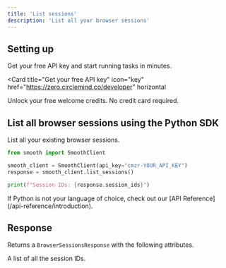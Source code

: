 ```yaml
---
title: 'List sessions'
description: 'List all your browser sessions'
---
```


## Setting up

Get your free API key and start running tasks in minutes.

<Card
  title="Get your free API key"
  icon="key"
  href="https://zero.circlemind.co/developer"
  horizontal
>
  Unlock your free welcome credits. No credit card required.
</Card>

## List all browser sessions using the Python SDK

List all your existing browser sessions.

<CodeGroup>

```python Python
from smooth import SmoothClient

smooth_client = SmoothClient(api_key="cmzr-YOUR_API_KEY")
response = smooth_client.list_sessions()

print(f"Session IDs: {response.session_ids}")
```

</CodeGroup>

<Note>
  If Python is not your language of choice, check out our [API Reference](/api-reference/introduction).
</Note>

## Response

Returns a `BrowserSessionsResponse` with the following attributes.

<ResponseField name="session_ids" type="list[str]">
  A list of all the session IDs.
</ResponseField>